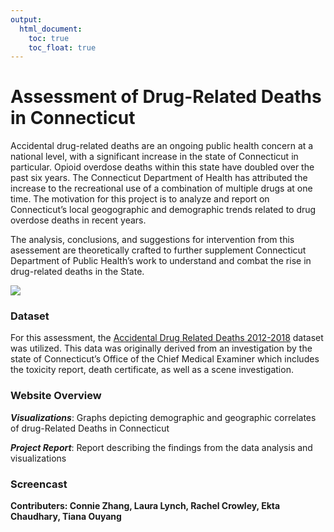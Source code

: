 ```yaml
---
output: 
  html_document:
    toc: true
    toc_float: true
---
```



# **Assessment of Drug-Related Deaths in Connecticut**

Accidental drug-related deaths are an ongoing public health concern at a national level, with a significant increase in the state of Connecticut in particular. Opioid overdose deaths within this state have doubled over the past six years. The Connecticut Department of Health has attributed the increase to the recreational use of a combination of multiple drugs at one time. The motivation for this project is to analyze and report on Connecticut's local geogographic and demographic trends related to drug overdose deaths in recent years. 

The analysis, conclusions, and suggestions for intervention from this asessement are theoretically crafted to further supplement Connecticut Department of Public Health's work to understand and combat the rise in drug-related deaths in the State. 

![](ambulance photo.jpg)

### **Dataset**

For this assessment, the [Accidental Drug Related Deaths 2012-2018](https://catalog.data.gov/dataset/accidental-drug-related-deaths-january-2012-sept-2015) dataset was utilized. This data was originally derived from an investigation by the state of Connecticut's Office of the Chief Medical Examiner which includes the toxicity report, death certificate, as well as a scene investigation.

### **Website Overview**
***Visualizations***: Graphs depicting demographic and geographic correlates of drug-Related Deaths in Connecticut

***Project Report***: Report describing the findings from the data analysis and visualizations

### **Screencast**

**Contributers: Connie Zhang, Laura Lynch, Rachel Crowley, Ekta Chaudhary, Tiana Ouyang**
